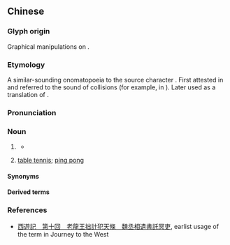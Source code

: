 ==Chinese==
{{zh-forms}}
{{zh-wp|yue:乒乓 (搞清楚)|zh:乒乓 (消歧義)}}

===Glyph origin===
Graphical manipulations on {{zh-l|兵|[[soldier]]}}.

===Etymology===
A similar-sounding onomatopoeia to the source character {{zh-l|兵|[[soldier]]}}. First attested in {{w|Ming Dynasty}} and referred to the sound of collisions (for example, in {{zh-l|西遊記|Journey to the West}}). Later used as a translation of {{der|zh|en|ping pong}}.

===Pronunciation===
{{zh-pron
|m=pīngpāng,tl=y
|c=bing1 bam1
|h=pfs=phin-phong/phîn-phóng;gd=bin1 bong1/pin1 pong1
|h_note=phin-phong - sound of collision; phîn-phóng - “table tennis”
|md=pĭng-pŏng
|mn=ml:phin-phong/tw:phín-phóng
|mn-t=bing1 bong5
|w=1phin phan
|cat=n
}}

===Noun===
{{zh-noun}}

# {{lb|zh|onomatopoeia}} {{n-g|[[sound|Sound]] of [[collision]]; the sound made from the [[impact]] of an [[object]].}}
#* {{zh-x|忽 擡頭，只 見 方丈 門外 有 一個 石獅子，卻 就 舉起 棍 來，乒乓 一下，打 得{de} 粉亂麻碎。|Suddenly raising his head, all he saw was that outside the abbot's room's doors there was a stone guardian lion, but he just raised his stick, and with a '''clatter''', smashed it into pieces.|ref=Xiyouji}}
# {{zh-div|球}} [[table tennis]]; [[ping pong]]

====Synonyms====
{{zh-dial|乒乓球}}

====Derived terms====
{{zh-der|乒乓球|乒乓波|乒乒乓乓;onomatopoeia|乒乓外交|乒乓泅;Hokkien|吹乒乓|乒乓湢潑;Hakka, onomatopoeia}}

===References===
* [[wikisource:zh:西遊記/第010回|西遊記　第十回　老龍王拙計犯天條　魏丞相遺書託冥吏]], earlist usage of the term in Journey to the West

{{zh-cat|Games|Sports}}